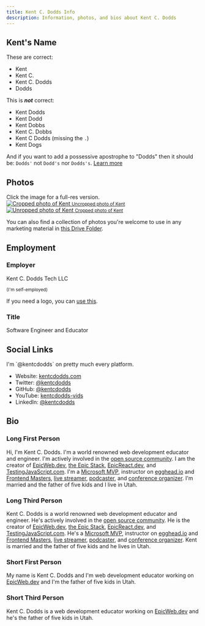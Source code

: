 ```yaml
---
title: Kent C. Dodds Info
description: Information, photos, and bios about Kent C. Dodds
---
```


## Kent's Name

These are correct:

- Kent
- Kent C.
- Kent C. Dodds
- Dodds

This is _**not**_ correct:

- Kent Dodds
- Kent Dodd
- Kent Dobbs
- Kent C. Dobbs
- Kent C Dodds (missing the `.`)
- Kent Dogs

And if you want to add a possessive apostrophe to "Dodds" then it should be:
`Dodds'` not `Dodd's` nor `Dodds's`.
[Learn more](https://www.grammarbook.com/punctuation/apostro.asp)

## Photos

<callout-muted class="aside">
	Click the image for a full-res version.
</callout-muted>

<div
	style={{
		display: 'flex',
		flexWrap: 'wrap',
		justifyContent: 'space-around',
		textAlign: 'center',
	}}
>
	<div>
		<a
			target="_blank"
			rel="noreferrer noopener"
			href="https://res.cloudinary.com/kentcdodds-com/image/upload/kent/profile.jpg"
		>
			<img
				alt="Cropped photo of Kent"
				style={{ height: 200, width: 200, display: 'block', marginBottom: 4 }}
				src="https://res.cloudinary.com/kentcdodds-com/image/upload/f_auto,q_auto,dpr_2.0,h_200,ar_1:1,c_fill/kent/profile"
			/>
			<small>Uncropped photo of Kent</small>
		</a>
	</div>
	<div>
		<a
			target="_blank"
			rel="noreferrer noopener"
			href="https://res.cloudinary.com/kentcdodds-com/image/upload/kent/profile-transparent.png"
		>
			<img
				alt="Unropped photo of Kent"
				style={{ height: 200, width: 200, display: 'block', marginBottom: 4 }}
				src="https://res.cloudinary.com/kentcdodds-com/image/upload/f_auto,q_auto,dpr_2.0,h_200,ar_1:1,c_fill/kent/profile-transparent"
			/>
			<small>Cropped photo of Kent</small>
		</a>
	</div>
</div>

You can also find a collection of photos you're welcome to use in any marketing
material in
[this Drive Folder](https://drive.google.com/drive/folders/1C-AU-aYcBiCi-CgtY_Qau05U2m9ioYcR?usp=sharing).

## Employment

### Employer

Kent C. Dodds Tech LLC

<small>(I'm self-employed)</small>

If you need a logo, you can
[use this](https://res.cloudinary.com/kentcdodds-com/image/upload/kentcdodds.com/misc/kody.png).

### Title

Software Engineer and Educator

## Social Links

<callout-muted class="aside">
	I'm `@kentcdodds` on pretty much every platform.
</callout-muted>

- Website: [kentcdodds.com](https://kentcdodds.com)
- Twitter: [@kentcdodds](https://x.com/kentcdodds)
- GitHub: [@kentcdodds](https://github.com/kentcdodds)
- YouTube: [kentcdodds-vids](https://www.youtube.com/c/kentcdodds-vids)
- LinkedIn: [@kentcdodds](https://www.linkedin.com/in/kentcdodds)

## Bio

### Long First Person

Hi, I'm Kent C. Dodds. I'm a world renowned web development educator and
engineer. I'm actively involved in the
[open source community](https://github.com/kentcdodds). I am the creator of
[EpicWeb.dev](https://epicweb.dev),
[the Epic Stack](https://epicweb.dev/epic-stack),
[EpicReact.dev](https://epicreact.dev), and
[TestingJavaScript.com](https://testingjavascript.com). I'm a
[Microsoft MVP](https://kcd.im/mvp), instructor on
[egghead.io](https://kcd.im/egghead) and [Frontend Masters](https://kcd.im/fem),
[live streamer](https://www.youtube.com/c/kentcdodds-vids),
[podcaster](https://kentcdodds.com/calls), and
[conference organizer](https://epicweb.dev/conf). I'm married and the father of
five kids and I live in Utah.

### Long Third Person

Kent C. Dodds is a world renowned web development educator and engineer. He's
actively involved in the [open source community](https://github.com/kentcdodds).
He is the creator of [EpicWeb.dev](https://epicweb.dev),
[the Epic Stack](https://epicweb.dev/epic-stack),
[EpicReact.dev](https://epicreact.dev), and
[TestingJavaScript.com](https://testingjavascript.com). He's a
[Microsoft MVP](https://kcd.im/mvp), instructor on
[egghead.io](https://kcd.im/egghead) and [Frontend Masters](https://kcd.im/fem),
[live streamer](https://www.youtube.com/c/kentcdodds-vids),
[podcaster](https://kentcdodds.com/calls), and
[conference organizer](https://epicweb.dev/conf). Kent is married and the father
of five kids and he lives in Utah.

### Short First Person

My name is Kent C. Dodds and I'm web development educator working on
[EpicWeb.dev](https://epicweb.dev) and I'm the father of five kids in Utah.

### Short Third Person

Kent C. Dodds is a web development educator working on
[EpicWeb.dev](https://epicweb.dev) and he's the father of five kids in Utah.
